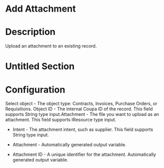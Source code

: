 ﻿# Add Attachment

# Description

Upload an attachment to an existing record.

# Untitled Section

# Configuration

Select object - The object type: Contracts, Invoices, Purchase
                        Orders, or Requisitions. Object ID - The internal Coupa ID of the record. This field supports
                            String type input.Attachment - The file you want to upload as an attachment. This field
                        supports IResource type input.







* Intent - The attachment intent, such as supplier. This field supports String type input.



* Attachment - Automatically generated output variable.
* Attachment ID - A unique identifier for the attachment. Automatically generated output variable.
